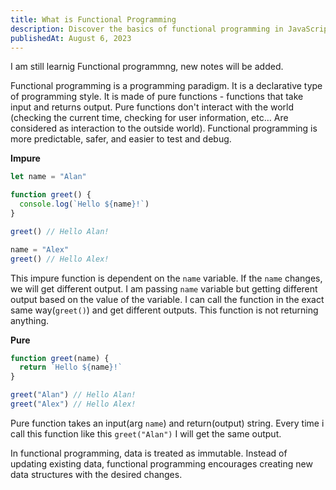 ```yaml
---
title: What is Functional Programming
description: Discover the basics of functional programming in JavaScript with this friendly introduction.
publishedAt: August 6, 2023
---
```


<Callout emoji="💡">
  I am still learnig Functional programmng, new notes will be added.
</Callout>

Functional programming is a programming paradigm. It is a declarative type of programming style. It is made of pure functions - functions that take input and returns output. Pure functions don't interact with the world (checking the current time, checking for user information, etc… Are considered as interaction to the outside world). Functional programming is more predictable, safer, and easier to test and debug.

**Impure**

```js title="impure.js"
let name = "Alan"

function greet() {
  console.log(`Hello ${name}!`)
}

greet() // Hello Alan!

name = "Alex"
greet() // Hello Alex!
```

This impure function is dependent on the `name` variable. If the `name` changes, we will get different output. I am passing `name` variable but getting different output based on the value of the variable. I can call the function in the exact same way(`greet()`) and get different outputs. This function is not returning anything.

**Pure**

```js title="pure.js"
function greet(name) {
  return `Hello ${name}!`
}

greet("Alan") // Hello Alan!
greet("Alex") // Hello Alex!
```

Pure function takes an input(arg `name`) and return(output) string. Every time i call this function like this `greet("Alan")` I will get the same output.

In functional programming, data is treated as immutable. Instead of updating existing data, functional programming encourages creating new data structures with the desired changes.
